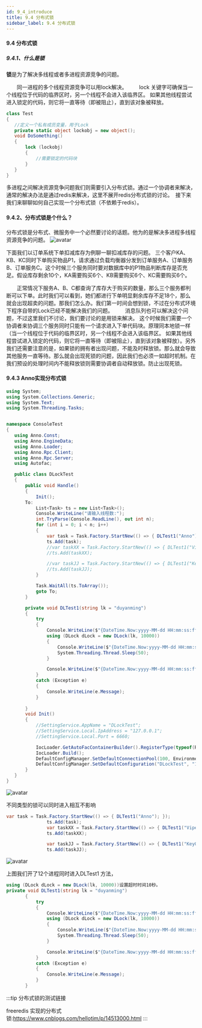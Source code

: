 ```yaml
---
id: 9_4_introduce
title: 9.4 分布式锁
sidebar_label: 9.4 分布式锁
---
```



#### 9.4 分布式锁
##### 9.4.1、什么是锁
<strong>锁</strong>是为了解决多线程或者多进程资源竞争的问题。

　　同一进程的多个线程资源竞争可以用lock解决。
　　lock 关键字可确保当一个线程位于代码的临界区时，另一个线程不会进入该临界区。 如果其他线程尝试进入锁定的代码，则它将一直等待（即被阻止），直到该对象被释放。
 ```csharp
 class Test  
{  
    //定义一个私有成员变量，用于Lock  
    private static object lockobj = new object();  
    void DoSomething()  
    {  
        lock (lockobj)  
        {  
            //需要锁定的代码块  
        }  
    }  
}
 ```
 多进程之间解决资源竞争问题我们则需要引入分布式锁。通过一个协调者来解决，通常的解决办法是通过redis来解决，这里不展开redis分布式锁的讨论。　接下来我们来聊聊如何自己实现一个分布式锁（不依赖于redis）。
 #### 9.4.2、分布式锁是个什么？
 分布式锁是分布式、微服务中一个必然要讨论的话题。他为的是解决多进程多线程资源竞争的问题。
  ![avatar](../static/img/dlock01.png)
 
下面我们以订单系统下单扣减库存为例聊一聊扣减库存的问题。
    三个客户KA、KB、KC同时下单购买物品P1，请求通过负载均衡器分发到订单服务A、订单服务B、订单服务C。这个时候三个服务同时要对数据库中的P1物品判断库存是否充足。假设库存剩余10个，KA需要购买6个、KB需要购买6个、KC需要购买6个。

　　正常情况下服务A、B、C都查询了库存大于购买的数量，那么三个服务都判断可以下单。此时我们可以看到，她们都进行下单明显剩余库存不足18个，那么就会出现超卖的问题。那我们怎么办。我们第一时间会想到锁，不过在分布式环境下程序自带的Lock已经不能解决我们的问题。
　　消息队列也可以解决这个问题，不过这里我们不讨论，我们要讨论的是用锁来解决。
这个时候我们需要一个协调者来协调三个服务同时只能有一个请求进入下单代码块。原理同本地锁一样（当一个线程位于代码的临界区时，另一个线程不会进入该临界区。 如果其他线程尝试进入锁定的代码，则它将一直等待（即被阻止），直到该对象被释放）。另外我们还需要注意的是，如果锁的拥有者出现问题，不能及时释放锁。那么就会导致其他服务一直等待。那么就会出现死锁的问题，因此我们也必须一如超时机制。在我们预设的处理时间内不能释放锁则需要协调者自动释放锁。防止出现死锁。
 #### 9.4.3 Anno实现分布式锁
 
 ```csharp
 using System;
using System.Collections.Generic;
using System.Text;
using System.Threading.Tasks;


namespace ConsoleTest
{
    using Anno.Const;
    using Anno.EngineData;
    using Anno.Loader;
    using Anno.Rpc.Client;
    using Anno.Rpc.Server;
    using Autofac;

    public class DLockTest
    {
        public void Handle()
        {
            Init();
        To:
            List<Task> ts = new List<Task>();
            Console.WriteLine("请输入线程数:");
            int.TryParse(Console.ReadLine(), out int n);
            for (int i = 0; i < n; i++)
            {
                var task = Task.Factory.StartNew(() => { DLTest1("Anno"); });
                ts.Add(task);
                //var taskXX = Task.Factory.StartNew(() => { DLTest1("Viper"); });
                //ts.Add(taskXX);

                //var taskJJ = Task.Factory.StartNew(() => { DLTest1("Key001"); });
                //ts.Add(taskJJ);
            }

            Task.WaitAll(ts.ToArray());
            goto To;
        }

        private void DLTest1(string lk = "duyanming")
        {
            try
            {
                Console.WriteLine($"{DateTime.Now:yyyy-MM-dd HH:mm:ss:ffff}  {System.Threading.Thread.CurrentThread.ManagedThreadId} DLTest1拉取锁({lk})");
                using (DLock dLock = new DLock(lk, 10000))
                {
                    Console.WriteLine($"{DateTime.Now:yyyy-MM-dd HH:mm:ss:ffff}  {System.Threading.Thread.CurrentThread.ManagedThreadId} DLTest1进入锁({lk})");
                    System.Threading.Thread.Sleep(50);
                }

                Console.WriteLine($"{DateTime.Now:yyyy-MM-dd HH:mm:ss:ffff}  {System.Threading.Thread.CurrentThread.ManagedThreadId} DLTest1离开锁({lk})");
            }
            catch (Exception e)
            {
                Console.WriteLine(e.Message);
            }
            
        }
        void Init()
        {
            //SettingService.AppName = "DLockTest";
            //SettingService.Local.IpAddress = "127.0.0.1";
            //SettingService.Local.Port = 6660;

            IocLoader.GetAutoFacContainerBuilder().RegisterType(typeof(RpcConnectorImpl)).As(typeof(IRpcConnector)).SingleInstance();
            IocLoader.Build();
            DefaultConfigManager.SetDefaultConnectionPool(100, Environment.ProcessorCount * 2, 50);
            DefaultConfigManager.SetDefaultConfiguration("DLockTest", "127.0.0.1", 6660, false);
        }
    }
}
 ```
  ![avatar](../static/img/dlock02.png)
 
 不同类型的锁可以同时进入相互不影响
 ```csharp
 var task = Task.Factory.StartNew(() => { DLTest1("Anno"); });
                ts.Add(task);
                var taskXX = Task.Factory.StartNew(() => { DLTest1("Viper"); });
                ts.Add(taskXX);

                var taskJJ = Task.Factory.StartNew(() => { DLTest1("Key001"); });
                ts.Add(taskJJ);
 ```
  ![avatar](../static/img/dlock03.png)
 
 上图我们开了12个进程同时进入DLTest1 方法，
 
 ```csharp
 using (DLock dLock = new DLock(lk, 10000))设置超时时间10秒。
 private void DLTest1(string lk = "duyanming")
        {
            try
            {
                Console.WriteLine($"{DateTime.Now:yyyy-MM-dd HH:mm:ss:ffff}  {System.Threading.Thread.CurrentThread.ManagedThreadId} DLTest1拉取锁({lk})");
                using (DLock dLock = new DLock(lk, 10000))
                {
                    Console.WriteLine($"{DateTime.Now:yyyy-MM-dd HH:mm:ss:ffff}  {System.Threading.Thread.CurrentThread.ManagedThreadId} DLTest1进入锁({lk})");
                    System.Threading.Thread.Sleep(50);
                }

                Console.WriteLine($"{DateTime.Now:yyyy-MM-dd HH:mm:ss:ffff}  {System.Threading.Thread.CurrentThread.ManagedThreadId} DLTest1离开锁({lk})");
            }
            catch (Exception e)
            {
                Console.WriteLine(e.Message);
            }
        }
 ```
 
 
 
:::tip 分布式锁的测试链接

freeredis 实现的分布式锁:https://www.cnblogs.com/hellotim/p/14513000.html
:::
 